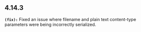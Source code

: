 ## 4.14.3
**`(fix):`** Fixed an issue where filename and plain text content-type parameters were being incorrectly serialized.


